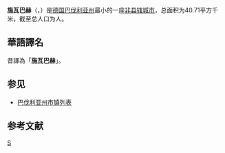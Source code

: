 {{noteTA|G1=德国地名|G2=Landkreis|G3=单位}}
{{Infobox Germany municipality
| name                    = 施瓦巴赫
| native_name             = Schwabach
| Region                  = [[中弗兰肯行政区|中弗兰肯行政区]]
| district                = 无
}}
'''施瓦巴赫'''（{{lang-de|Schwabach}}，{{IPA-de|ˈʃvaːbax|-|De-Schwabach.ogg}}）是[[德国|德国]][[巴伐利亚州|巴伐利亚州]]最小的一座[[非县辖城市|非县辖城市]]，总面积为40.71平方千米，截至{{wikidata|qualifier|P1082|P585}}总人口为{{wikidata|property|normal+|P1082}}人。

== 華語譯名 ==
音譯為「'''施瓦巴赫'''」。

== 参见 ==
*[[巴伐利亚州市镇列表|巴伐利亚州市镇列表]]

== 参考文献 ==
{{reflist}}

{{巴伐利亚州行政区划}}
{{Authority control}}
[[Category:巴伐利亚州市镇|S]]
